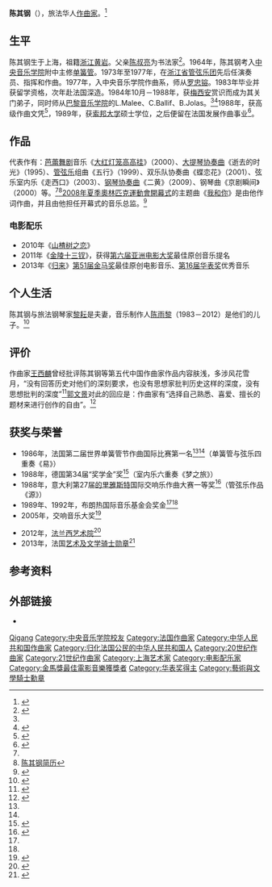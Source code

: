 {{Infobox classical
| 中文名 = 陈其钢
| 画像 = 
| 附注 = 
| 原文名 = 
| 拉丁字母 = Chen Qigang
| 国别 = 
| 出生日期 = {{birth date and age|1951|8|28}}
| 出生地 = {{CHN}}[[上海市|上海]]
| 逝世日期 =
| 逝世地 =
| 所属时期 = 20世纪，21世纪
| 所属乐派 = 
| 擅长作品类型 = 管弦乐、电影配乐
| 代表作 = 芭蕾《大红灯笼高高挂》，管弦乐《五行》《失乐园》《源》，歌曲《我和你》，双乐队声乐协奏曲《蝶恋花》，钢琴协奏曲《二黄》，大提琴与管弦乐队《逝去的时光》，民乐四重奏《三笑》，电影配乐《山楂树之恋》《金陵十三钗》《归来》
| 师从 = [[罗忠镕|罗忠镕]]、[[梅西安|梅西安]]
| 学生 = 
| 官方网站 = 
}}
'''陈其钢'''（{{bd|1951年|8月28日||}}），旅法华人[[作曲家|作曲家]]。<ref name=":0">{{Cite book|title=中国交响音乐博览|last=梁茂春主编|publisher=人民音乐出版社|year=2009|isbn=978-7-103-03632-7|location=北京|pages=112-113}}</ref>

== 生平 ==
陈其钢生于上海，祖籍[[浙江省|浙江]][[黄岩区|黄岩]]。父亲[[陈叔亮_(1901年)|陈叔亮]]为书法家<ref>{{Cite web|title=纪念陈叔亮先生诞辰120周年系列活动在黄岩举行 著名作曲家陈其钢深情回忆父亲|url=https://www.ad.tsinghua.edu.cn/info/1034/60778.htm|access-date=2022-06-06|date=2021-09|work=清华大学美术学院}}</ref>。1964年，陈其钢考入[[中央音乐学院|中央音乐学院]]附中主修[[單簧管|单簧管]]。1973年至1977年，在[[浙江省管弦乐团|浙江省管弦乐团]]先后任演奏员、指挥和作曲。1977年，入中央音乐学院作曲系，师从[[罗忠镕|罗忠镕]]。1983年毕业并获留学资格，次年赴法国深造。1984年10月－1988年，获[[奥利维埃·梅西安|梅西安]]赏识而成为其关门弟子，同时师从[[巴黎國立高等音樂舞蹈學院|巴黎音乐学院]]的L.Malee、C.Ballif、B.Jolas。<ref name=":0" /><ref>{{Cite web|title=陈其钢：融合中国思维方式与欧洲音乐构思|url=http://ent.sina.com.cn/c/m/2002-10-10/1625105742.html|access-date=2022-06-06|date=2002-10-10|work=新浪网}}</ref>1988年，获{{Le|巴黎音乐师范学院|École Normale de Musique de Paris}}高级作曲文凭<ref name=":1">{{Cite web|title=陈其钢|url=https://www.hkapa.edu/sch/honorary-awardees/qigang-chen|access-date=2022-06-06|work=香港演艺学院|language=}}</ref>，1989年，获[[索邦大学|索邦大学]]硕士学位，之后便留在法国发展作曲事业<ref>{{Cite book|chapter=Chen Qigang|title=[[Grove_Music_Online|Grove Music Online]]|url=|publisher=Oxford University Press|date=2001|doi=10.1093/gmo/9781561592630.article.49468|language=en|first=Frank|last=Kouwenhoven|chapter-url=http://www.oxfordmusiconline.com/grovemusic/view/10.1093/gmo/9781561592630.001.0001/omo-9781561592630-e-0000049468}}</ref>。

== 作品 ==
代表作有：[[芭蕾舞剧|芭蕾舞剧]]音乐《[[大红灯笼高高挂|大红灯笼高高挂]]》（2000）、[[大提琴|大提琴]][[协奏曲|协奏曲]]《逝去的时光》（1995）、[[管弦乐|管弦乐]]组曲《五行》（1999）、双乐队协奏曲《蝶恋花》（2001）、弦乐室内乐《走西口》（2003）、[[钢琴协奏曲|钢琴协奏曲]]《二黄》（2009）、钢琴曲《京剧瞬间》（2000）等。<ref name=":0" /><ref>[http://humanities.cn/modules/article/view.article.php?category=3&article=396&page=1 陈其钢简历]{{dead link|date=2018年5月 |bot=InternetArchiveBot |fix-attempted=yes }}</ref>[[2008年夏季奧林匹克運動會開幕式|2008年夏季奧林匹克運動會開幕式]]的主题曲《[[我和你_(歌曲)|我和你]]》是由他作词作曲，并且由他担任开幕式的音乐总监。<ref>{{Cite book|title=中国钢琴独奏作品百年经典 1913年-2013年 第7卷|last=李名强，杨韵琳主编|publisher=上海音乐出版社|year=2015|isbn=978-7-5523-0820-4|location=上海|pages=279-280}}</ref>

=== 电影配乐 ===
*2010年《[[山楂树之恋_(电影)|山楂树之恋]]》
*2011年《[[金陵十三钗|金陵十三钗]]》，获得[[第六届亚洲电影大奖|第六届亚洲电影大奖]]最佳原创音乐提名
*2013年《[[归来_(电影)|归来]]》[[第51届金马奖|第51届金马奖]]最佳原创电影音乐、[[第16届华表奖|第16届华表奖]]优秀音乐

== 个人生活 ==
陈其钢与旅法钢琴家[[黎耘|黎耘]]是夫妻，音乐制作人[[陈雨黎|陈雨黎]]（1983－2012）是他们的儿子。<ref>{{Cite web|title=陈其钢：一个父亲的生死告别|url=http://music.yule.sohu.com/20121023/n355525383.shtml|access-date=2022-06-06|date=2012-10-23|publisher=搜狐音乐}}</ref>

== 评价 ==
作曲家[[王西麟|王西麟]]曾经批评陈其钢等第五代中国作曲家作品内容肤浅，多涉风花雪月，“没有回答历史对他们的深刻要求，也没有思想家批判历史这样的深度，没有思想批判的深度”<ref>{{Cite web|title=王西麟：他们的批判精神丧失了|url=https://web.archive.org/web/20080925052008/http://humanities.cn/modules/article/view.article.php?397%2Fc0|date=2004-04-08|publisher=北京青年报}}</ref>[[郭文景|郭文景]]对此的回应是：作曲家有“选择自己熟悉、喜爱、擅长的题材来进行创作的自由”。<ref>{{Cite journal |author=郭文景 |date=2004 |title=谈几点艺术常识,析两种批评手法 |url=https://kns.cnki.net/kcms/detail/detail.aspx?dbcode=CJFD&filename=RMYY200404005 |journal=[[人民音乐|人民音乐]] |issue=4}}</ref>

== 获奖与荣誉 ==

* 1986年，法国第二届世界单簧管节作曲国际比赛第一名<ref name=":0" /><ref name=":1" />（单簧管与弦乐四重奏《易》）
* 1988年，德国第34届{{Le|达姆施塔特夏校|Darmstädter Ferienkurse}}“奖学金”奖<ref>{{Cite web|title=Darmstädter Ferienkurse 1988|url=https://internationales-musikinstitut.de/de/chronik/ferienkurse-1988/|access-date=2022-06-06|work=Internationales Musikinstitut Darmstadt|language=de}}</ref>（室内乐六重奏《梦之旅》）
* 1988年，意大利第27届[[的里雅斯特|的里雅斯特]]国际交响乐作曲大赛一等奖<ref>{{Cite web|title=Composer Awarded for Symphony Creation|url=http://www.china.org.cn/english/NM-e/151388.htm|access-date=2022-06-06|author=新华社|work=中国网|language=en}}</ref>（管弦乐作品《源》）
* 1989年、1992年，布朗热国际音乐基金会奖金<ref name=":0" /><ref name=":1" />
* 2005年，{{Le|法国音乐版权组织|Société des auteurs, compositeurs et éditeurs de musique}}交响音乐大奖<ref>{{Cite web|title=陈其钢获法国音乐大奖|url=http://news.sina.com.cn/o/2005-12-10/00047668397s.shtml|access-date=2022-06-06|date=2005-12-10|work=新京报}}</ref>
<!-- * 2006年，法国夏尔·克罗学院大奖 中获得“年度最佳现代音乐类唱片奖”[http://www.chinadaily.com.cn/hqylss/2006-03/16/content_540667.htm] -->
* 2012年，[[法兰西艺术院|法兰西艺术院]]{{Le|罗西尼奖|Prix Rossini}}<ref>{{Cite web|title=第一位华人作曲家 陈其钢荣获"罗西尼音乐奖"--文化--人民网|url=http://culture.people.com.cn/n/2012/1127/c172318-19714495.html|access-date=2022-06-06|date=2012-11-27|work=中国文化报}}</ref>
* 2013年，法国[[藝術與文學勳章|艺术及文学骑士勋章]]<ref>{{Cite web|title=中国作曲家陈其钢获法国文学与艺术骑士勋章|url=https://www.chinanews.com.cn/cul/2013/12-31/5684806.shtml|access-date=2022-06-06|date=2013-12-31|work=中国文化报}}</ref>

== 参考资料 ==
{{reflist}}

== 外部链接 ==
* {{Official|www.qigangchen.com}}
{{金馬獎最佳原創電影音樂}}
{{Authority control}}
{{DEFAULTSORT:CHEN qigang}}
[[Category:陈姓|Qigang]]
[[Category:中央音乐学院校友|Category:中央音乐学院校友]]
[[Category:法国作曲家|Category:法国作曲家]]
[[Category:中华人民共和国作曲家|Category:中华人民共和国作曲家]]
[[Category:归化法国公民的中华人民共和国人|Category:归化法国公民的中华人民共和国人]]
[[Category:20世纪作曲家|Category:20世纪作曲家]]
[[Category:21世纪作曲家|Category:21世纪作曲家]]
[[Category:上海艺术家|Category:上海艺术家]]
[[Category:电影配乐家|Category:电影配乐家]]
[[Category:金馬獎最佳電影音樂獲獎者|Category:金馬獎最佳電影音樂獲獎者]]
[[Category:华表奖得主|Category:华表奖得主]]
[[Category:藝術與文學騎士勳章|Category:藝術與文學騎士勳章]]